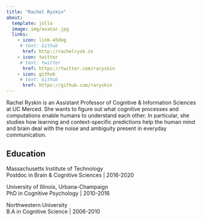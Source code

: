 ```yaml
---
title: "Rachel Ryskin"
about:
  template: jolla
  image: img/avatar.jpg
  links:
    - icon: link-45deg
     # text: Github
      href: http://rachelrysk.in
    - icon: twitter
     # text: twitter
      href: https://twitter.com/raryskin
    - icon: github
     # text: Github
      href: https://github.com/raryskin
---
```


Rachel Ryskin is an Assistant Professor of Cognitive & Information Sciences at UC Merced. She wants to figure out what cognitive processes and computations enable humans to understand each other. In particular, she studies how learning and context-specific predictions help the human mind and brain deal with the noise and ambiguity present in everyday communication.

## Education

Massachusetts Institute of Technology <br />
Postdoc in Brain & Cognitive Sciences | 2016-2020

University of Illinois, Urbana-Champaign <br />
PhD in Cognitive Psychology | 2010-2016

Northwestern University <br />
B.A in Cognitive Science | 2006-2010

 